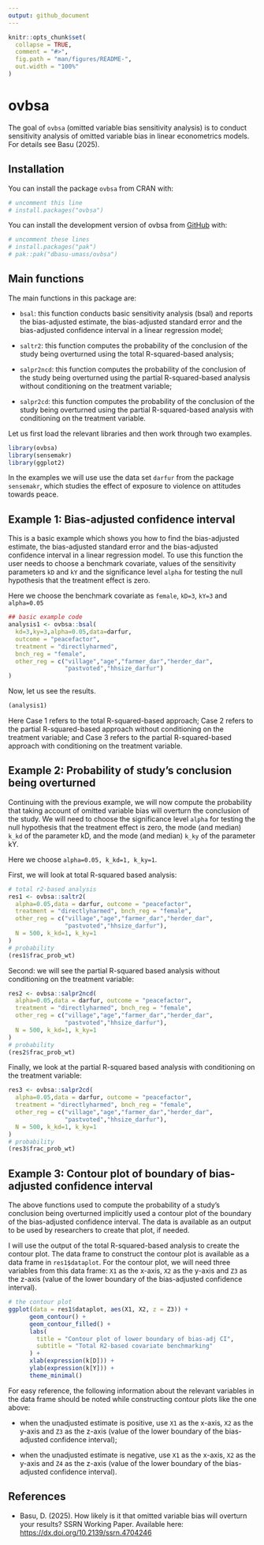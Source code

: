 ```yaml
---
output: github_document
---
```


<!-- README.md is generated from README.Rmd. Please edit that file -->

```r
knitr::opts_chunk$set(
  collapse = TRUE,
  comment = "#>",
  fig.path = "man/figures/README-",
  out.width = "100%"
)
```

# ovbsa

<!-- badges: start -->
<!-- badges: end -->

The goal of `ovbsa` (omitted variable bias sensitivity analysis) is to conduct sensitivity analysis of omitted variable bias in linear econometrics models. For details see Basu (2025).

## Installation

You can install the package `ovbsa` from CRAN with:

```r
# uncomment this line
# install.packages("ovbsa")
```


You can install the development version of ovbsa from [GitHub](https://github.com/) with:

``` r
# uncomment these lines
# install.packages("pak")
# pak::pak("dbasu-umass/ovbsa")
```

## Main functions

The main functions in this package are:

- `bsal`: this function conducts basic sensitivity analysis (bsal) and reports the bias-adjusted estimate, the bias-adjusted standard error and the bias-adjusted confidence interval in a linear regression model;

- `saltr2`: this function computes the probability of the conclusion of the study being overturned using the total R-squared-based analysis;

- `salpr2ncd`: this function computes the probability of the conclusion of the study being overturned using the partial R-squared-based analysis without conditioning on the treatment variable;

- `salpr2cd`: this function computes the probability of the conclusion of the study being overturned using the partial R-squared-based analysis with conditioning on the treatment variable.

Let us first load the relevant libraries and then work through two examples.

```r
library(ovbsa)
library(sensemakr)
library(ggplot2)

```

In the examples we will use use the data set `darfur` from the package `sensemakr`, which studies the effect of exposure to violence on attitudes towards peace. 

## Example 1: Bias-adjusted confidence interval

This is a basic example which shows you how to find the bias-adjusted estimate, the bias-adjusted standard error and the bias-adjusted confidence interval in a linear regression model. To use this function the user needs to choose a benchmark covariate, values of the sensitivity parameters `kD` and `kY` and the significance level `alpha` for testing the null hypothesis that the treatment effect is zero. 

Here we choose the benchmark covariate as `female`, `kD=3`, `kY=3` and `alpha=0.05`

```r
## basic example code
analysis1 <- ovbsa::bsal(
  kd=3,ky=3,alpha=0.05,data=darfur,
  outcome = "peacefactor",
  treatment = "directlyharmed",
  bnch_reg = "female",
  other_reg = c("village","age","farmer_dar","herder_dar",
                "pastvoted","hhsize_darfur")
)
```

Now, let us see the results.

```r
(analysis1)
```

Here Case 1 refers to the total R-squared-based approach; Case 2 refers to the partial R-squared-based approach without conditioning on the treatment variable; and Case 3 refers to the partial R-squared-based approach with conditioning on the treatment variable.

## Example 2: Probability of study's conclusion being overturned

Continuing with the previous example, we will now compute the probability that taking account of omitted variable bias will overturn the conclusion of the study. We will need to choose the significance level `alpha` for testing the null hypothesis that the treatment effect is zero, the mode (and median) `k_kd` of the parameter kD, and the mode (and median) `k_ky` of the parameter kY.

Here we choose `alpha=0.05, k_kd=1, k_ky=1`.

First, we will look at total R-squared based analysis:
```r
# total r2-based analysis
res1 <- ovbsa::saltr2(
  alpha=0.05,data = darfur, outcome = "peacefactor",
  treatment = "directlyharmed", bnch_reg = "female",
  other_reg = c("village","age","farmer_dar","herder_dar",
                "pastvoted","hhsize_darfur"),
  N = 500, k_kd=1, k_ky=1
)
# probability
(res1$frac_prob_wt)
```

Second: we will see the partial R-squared based analysis without conditioning on the treatment variable:
```r
res2 <- ovbsa::salpr2ncd(
  alpha=0.05,data = darfur, outcome = "peacefactor",
  treatment = "directlyharmed", bnch_reg = "female",
  other_reg = c("village","age","farmer_dar","herder_dar",
                "pastvoted","hhsize_darfur"),
  N = 500, k_kd=1, k_ky=1
)
# probability
(res2$frac_prob_wt)

```

Finally, we look at the partial R-squared based analysis with conditioning on the treatment variable:
```r
res3 <- ovbsa::salpr2cd(
  alpha=0.05,data = darfur, outcome = "peacefactor",
  treatment = "directlyharmed", bnch_reg = "female",
  other_reg = c("village","age","farmer_dar","herder_dar",
                "pastvoted","hhsize_darfur"),
  N = 500, k_kd=1, k_ky=1
)
# probability
(res3$frac_prob_wt)

```


## Example 3: Contour plot of boundary of bias-adjusted confidence interval

The above functions used to compute the probability of a study's conclusion being overturned implicitly used a contour plot of the boundary of the bias-adjusted confidence interval. The data is available as an output to be used by researchers to create that plot, if needed. 

I will use the output of the total R-squared-based analysis to create the contour plot. The data frame to construct the contour plot is available as a data frame in `res1$dataplot`. For the contour plot, we will need three variables from this data frame: `X1` as the x-axis, `X2` as the y-axis and `Z3` as the z-axis (value of the lower boundary of the bias-adjusted confidence interval).

```r
# the contour plot  
ggplot(data = res1$dataplot, aes(X1, X2, z = Z3)) +
      geom_contour() +
      geom_contour_filled() +
      labs(
        title = "Contour plot of lower boundary of bias-adj CI",
        subtitle = "Total R2-based covariate benchmarking"
      ) +
      xlab(expression(k[D])) +
      ylab(expression(k[Y])) +
      theme_minimal()
```

For easy reference, the following information about the relevant variables in the data frame should be noted while constructing contour plots like the one above:

- when the unadjusted estimate is positive, use  `X1` as the x-axis, `X2` as the y-axis and `Z3` as the z-axis (value of the lower boundary of the bias-adjusted confidence interval);

- when the unadjusted estimate is negative, use  `X1` as the x-axis, `X2` as the y-axis and `Z4` as the z-axis (value of the lower boundary of the bias-adjusted confidence interval).


## References

- Basu, D. (2025). How likely is it that omitted variable bias will overturn your results? SSRN Working Paper. Available here: <https://dx.doi.org/10.2139/ssrn.4704246>

